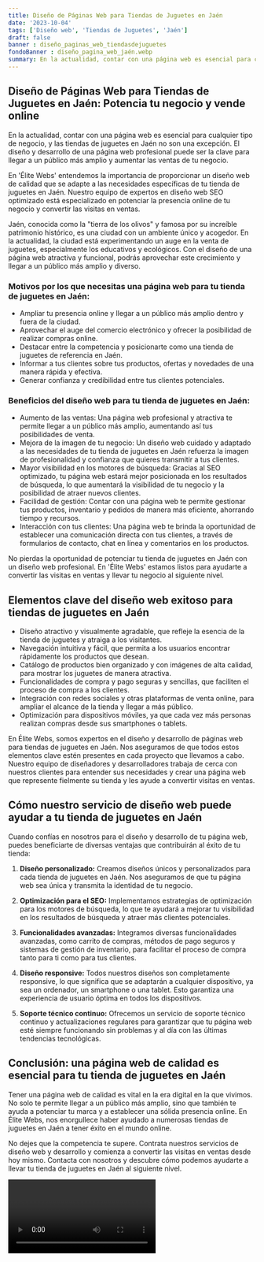```yaml
---
title: Diseño de Páginas Web para Tiendas de Juguetes en Jaén
date: '2023-10-04'
tags: ['Diseño web', 'Tiendas de Juguetes', 'Jaén']
draft: false
banner : diseño_paginas_web_tiendasdejuguetes
fondoBanner : diseño_pagina_web_jaén.webp
summary: En la actualidad, contar con una página web es esencial para cualquier tipo de negocio, y las tiendas de juguetes en Jaén no son una excepción. El diseño y desarrollo de una página web profesional puede ser la clave para llegar a un público más amplio y aumentar las ventas de tu negocio.
---
```


## Diseño de Páginas Web para Tiendas de Juguetes en Jaén: Potencia tu negocio y vende online

En la actualidad, contar con una página web es esencial para cualquier tipo de negocio, y las tiendas de juguetes en Jaén no son una excepción. El diseño y desarrollo de una página web profesional puede ser la clave para llegar a un público más amplio y aumentar las ventas de tu negocio.

En 'Élite Webs' entendemos la importancia de proporcionar un diseño web de calidad que se adapte a las necesidades específicas de tu tienda de juguetes en Jaén. Nuestro equipo de expertos en diseño web SEO optimizado está especializado en potenciar la presencia online de tu negocio y convertir las visitas en ventas.

Jaén, conocida como la "tierra de los olivos" y famosa por su increíble patrimonio histórico, es una ciudad con un ambiente único y acogedor. En la actualidad, la ciudad está experimentando un auge en la venta de juguetes, especialmente los educativos y ecológicos. Con el diseño de una página web atractiva y funcional, podrás aprovechar este crecimiento y llegar a un público más amplio y diverso.

### Motivos por los que necesitas una página web para tu tienda de juguetes en Jaén:

- Ampliar tu presencia online y llegar a un público más amplio dentro y fuera de la ciudad.
- Aprovechar el auge del comercio electrónico y ofrecer la posibilidad de realizar compras online.
- Destacar entre la competencia y posicionarte como una tienda de juguetes de referencia en Jaén.
- Informar a tus clientes sobre tus productos, ofertas y novedades de una manera rápida y efectiva.
- Generar confianza y credibilidad entre tus clientes potenciales.

### Beneficios del diseño web para tu tienda de juguetes en Jaén:

- Aumento de las ventas: Una página web profesional y atractiva te permite llegar a un público más amplio, aumentando así tus posibilidades de venta.
- Mejora de la imagen de tu negocio: Un diseño web cuidado y adaptado a las necesidades de tu tienda de juguetes en Jaén refuerza la imagen de profesionalidad y confianza que quieres transmitir a tus clientes.
- Mayor visibilidad en los motores de búsqueda: Gracias al SEO optimizado, tu página web estará mejor posicionada en los resultados de búsqueda, lo que aumentará la visibilidad de tu negocio y la posibilidad de atraer nuevos clientes.
- Facilidad de gestión: Contar con una página web te permite gestionar tus productos, inventario y pedidos de manera más eficiente, ahorrando tiempo y recursos.
- Interacción con tus clientes: Una página web te brinda la oportunidad de establecer una comunicación directa con tus clientes, a través de formularios de contacto, chat en línea y comentarios en los productos.

No pierdas la oportunidad de potenciar tu tienda de juguetes en Jaén con un diseño web profesional. En 'Élite Webs' estamos listos para ayudarte a convertir las visitas en ventas y llevar tu negocio al siguiente nivel.

<GifSeo />

<Cta />

## Elementos clave del diseño web exitoso para tiendas de juguetes en Jaén

- Diseño atractivo y visualmente agradable, que refleje la esencia de la tienda de juguetes y atraiga a los visitantes.
- Navegación intuitiva y fácil, que permita a los usuarios encontrar rápidamente los productos que desean.
- Catálogo de productos bien organizado y con imágenes de alta calidad, para mostrar los juguetes de manera atractiva.
- Funcionalidades de compra y pago seguras y sencillas, que faciliten el proceso de compra a los clientes.
- Integración con redes sociales y otras plataformas de venta online, para ampliar el alcance de la tienda y llegar a más público.
- Optimización para dispositivos móviles, ya que cada vez más personas realizan compras desde sus smartphones o tablets.

En Élite Webs, somos expertos en el diseño y desarrollo de páginas web para tiendas de juguetes en Jaén. Nos aseguramos de que todos estos elementos clave estén presentes en cada proyecto que llevamos a cabo. Nuestro equipo de diseñadores y desarrolladores trabaja de cerca con nuestros clientes para entender sus necesidades y crear una página web que represente fielmente su tienda y les ayude a convertir visitas en ventas.

## Cómo nuestro servicio de diseño web puede ayudar a tu tienda de juguetes en Jaén

Cuando confías en nosotros para el diseño y desarrollo de tu página web, puedes beneficiarte de diversas ventajas que contribuirán al éxito de tu tienda:

1. **Diseño personalizado:** Creamos diseños únicos y personalizados para cada tienda de juguetes en Jaén. Nos aseguramos de que tu página web sea única y transmita la identidad de tu negocio.

2. **Optimización para el SEO:** Implementamos estrategias de optimización para los motores de búsqueda, lo que te ayudará a mejorar tu visibilidad en los resultados de búsqueda y atraer más clientes potenciales.

3. **Funcionalidades avanzadas:** Integramos diversas funcionalidades avanzadas, como carrito de compras, métodos de pago seguros y sistemas de gestión de inventario, para facilitar el proceso de compra tanto para ti como para tus clientes.

4. **Diseño responsive:** Todos nuestros diseños son completamente responsive, lo que significa que se adaptarán a cualquier dispositivo, ya sea un ordenador, un smartphone o una tablet. Esto garantiza una experiencia de usuario óptima en todos los dispositivos.

5. **Soporte técnico continuo:** Ofrecemos un servicio de soporte técnico continuo y actualizaciones regulares para garantizar que tu página web esté siempre funcionando sin problemas y al día con las últimas tendencias tecnológicas.

## Conclusión: una página web de calidad es esencial para tu tienda de juguetes en Jaén

Tener una página web de calidad es vital en la era digital en la que vivimos. No solo te permite llegar a un público más amplio, sino que también te ayuda a potenciar tu marca y a establecer una sólida presencia online. En Élite Webs, nos enorgullece haber ayudado a numerosas tiendas de juguetes en Jaén a tener éxito en el mundo online.

No dejes que la competencia te supere. Contrata nuestros servicios de diseño web y desarrollo y comienza a convertir las visitas en ventas desde hoy mismo. Contacta con nosotros y descubre cómo podemos ayudarte a llevar tu tienda de juguetes en Jaén al siguiente nivel.

<Video />

<CtaBot job='Tiendas de Juguetes' city='Jaén'/>

<Gmaps query='Jaén+españa+maps' />